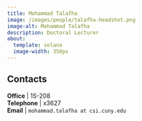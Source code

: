 ```yaml
---
title: Mohammad Talafha
image: /images/people/talafha-headshot.png
image-alt: Mohammad Talafha
description: Doctoral Lecturer
about:
  template: solana
  image-width: 350px
---
```





## Contacts

<i class="bi bi-door-open"></i> **Office** | 1S-208 <br/>
<i class="bi bi-telephone"></i> **Telephone** | x3627 <br/>
<i class="bi bi-mailbox"></i> **Email** | `mohammad.talafha at csi.cuny.edu` <br/>
 <br/>


